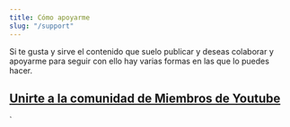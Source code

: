 ```yaml
---
title: Cómo apoyarme
slug: "/support"
---
```


Si te gusta y sirve el contenido que suelo publicar y deseas colaborar y apoyarme para seguir con ello hay varias
formas en las que lo puedes hacer. 

## [Unirte a la comunidad de Miembros de Youtube](https://www.youtube.com/carlosazaustre/join)

` 